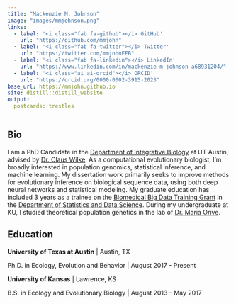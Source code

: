 ```yaml
---
title: "Mackenzie M. Johnson"
image: "images/mmjohnson.png"
links:
  - label: '<i class="fab fa-github"></i> GitHub'
    url: "https://github.com/mmjohn"
  - label: '<i class="fab fa-twitter"></i> Twitter'
    url: "https://twitter.com/mmjohnEEB"
  - label: '<i class="fab fa-linkedin"></i> LinkedIn'
    url: "https://www.linkedin.com/in/mackenzie-m-johnson-a68931204/"
  - label: '<i class="ai ai-orcid"></i> ORCID'
    url: "https://orcid.org/0000-0002-3915-2023"
base_url: https://mmjohn.github.io
site: distill::distill_website
output:
  postcards::trestles
---
```


## Bio

I am a PhD Candidate in the [Department of Integrative Biology](https://integrativebio.utexas.edu/) at UT Austin, advised by [Dr. Claus Wilke](https://wilkelab.org/). As a computational evolutionary biologist, I'm broadly interested in population genomics, statistical inference, and machine learning. My dissertation work primarily seeks to improve methods for evolutionary inference on biological sequence data, using both deep neural networks and statistical modeling. My graduate education has included 3 years as a trainee on the [Biomedical Big Data Training Grant](https://stat.utexas.edu/biomedical-big-data-training-grant) in the [Department of Statistics and Data Science](https://stat.utexas.edu/). During my undergraduate at KU, I studied theoretical population genetics in the lab of [Dr. Maria Orive](https://orive.ku.edu/home).


## Education

**University of Texas at Austin** | Austin, TX

Ph.D. in Ecology, Evolution and Behavior | August 2017 - Present

**University of Kansas** | Lawrence, KS

B.S. in Ecology and Evolutionary Biology | August 2013 - May 2017

